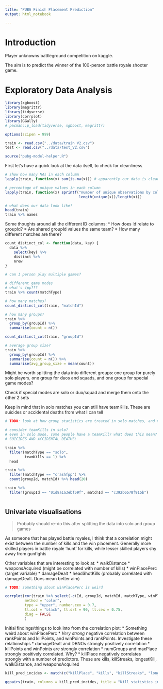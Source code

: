 ```yaml
---
title: "PUBG Finish Placement Prediction"
output: html_notebook

---
```


# Introduction

Player unknowns battleground competition on kaggle.

The aim is to predict the winner of the 100-person battle royale shooter game.


# Exploratory Data Analysis

```r

library(xgboost)
library(magrittr)
library(tidyverse)
library(corrplot)
library(GGally)
# pacman::p_load(tidyverse, xgboost, magrittr)

options(scipen = 999)

train <- read.csv("../data/train_V2.csv")
test <- read.csv("../data/test_V2.csv")

source("pubg-model-helper.R")

```

First let's have a quick look at the data itself, to check for cleanliness.

```r

# show how many NAs in each column
lapply(train, function(x) sum(is.na(x))) # apparently our data is clean!

# percentage of unique values in each column
lapply(train, function(x) sprintf("number of unique observations by column: %4f%%",
                                  length(unique(x))/length(x)))

# what does our data look like?
head(train)
train %>% names

```

Some thoughts around all the different ID columns:
* How does Id relate to groupId?
* Are shared groupId values the same team?
* How many different matches are there?

```r

count_distinct_col <- function(data, key) {
  data %>%
    select(key) %>%
    distinct %>%
    nrow
}

# can 1 person play multiple games?

# different game modes
# what's fpp???
train %>% count(matchType)

# how many matches?
count_distinct_col(train, "matchId")

# how many groups?
train %>%
  group_by(groupId) %>%
  summarise(count = n())

count_distinct_col(train, "groupId")

# average group size?
train %>%
  group_by(groupId) %>%
  summarise(count = n()) %>%
  summarise(avg_group_size = mean(count))


```

Might be worth splitting the data into different groups: one group for purely solo players, one group for duos and squads, and one group for special game modes?

Check if special modes are solo or duo/squad and merge them onto the other 2 sets

Keep in mind that in solo matches you can still have teamKills. These are suicides or accidental deaths from what I can tell

```r
# TODO: look at how group statistics are treated in solo matches, and vice versa

# consider teamKills in solo?
# even in solo mode, some people have a teamKill? what does this mean?
# SUICIDES AND ACCIDENTAL DEATHS!

train %>% 
  filter(matchType == "solo",
         teamKills == 1) %>%
  head

train %>%
  filter(matchType == "crashfpp") %>%
  count(groupId, matchId) %>% head(20)

train %>% 
  filter(groupId == "01d8a1a3ebf59f", matchId == "c392b6578f915b")
```

```r

```


## Univariate visualisations

> Probably should re-do this after splitting the data into solo and group games

As someone that has played battle royales, I think that a correlation might exist between the number of kills and the win placement. Generally more skilled players in battle royale 'hunt' for kills, while lesser skilled players shy away from gunfights

Other variables that are interesting to look at:
* walkDistance
* weaponsAcquired (might be correlated with number of kills)
* winPlacePerc (target variable)
* damageDealt
* headShotKills (probably correlated with damageDealt. Does mean better aim)


```r

# TODO: something about winPlacePerc is weird

corrplot(cor(train %>% select(-c(Id, groupId, matchId, matchType, winPlacePerc))),
         method = "color",
         type = "upper", number.cex = 0.7,
         tl.col = "black", tl.srt = 90, tl.cex = 0.75,
         diag = FALSE
         )

```

Initial findings/things to look into from the correlation plot:
* Something weird about winPlacePerc
* _Very strong_ negative correlation between rankPoints and killPoints, and winPoints and rankPoints. Investigate these relationships
* damageDealt and DBNOs strongly positively correlation
* killPoints and winPoints are strongly correlation
* numGroups and maxPlace strongly positively correlated. Why?
* killPlace negatively correlates strongly with a number of predictors. These are kills, killStreaks, longestKill, walkDistance, and weaponsAcquired

```r

kill_pred_incides <- match(c("killPlace", "kills", "killStreaks", "longestKill", "walkDistance", "weaponsAcquired"), names(train))

ggpairs(train, columns = kill_pred_incides, title = "Kill statistics investigation")

```



